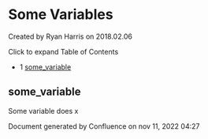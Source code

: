 
# Some Variables 

 Created by  Ryan Harris on 2018.02.06

Click to expand Table of Contents

* 1 [some\_variable](#some_variable)

## some_variable

Some variable does x

Document generated by Confluence on nov 11, 2022 04:27
